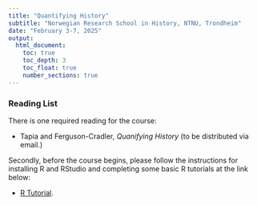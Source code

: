 ```yaml
---
title: "Quantifying History"
subtitle: "Norwegian Research School in History, NTNU, Trondheim"
date: "February 3-7, 2025"
output: 
  html_document:
    toc: true
    toc_depth: 3
    toc_float: true
    number_sections: true
---
```


### Reading List


There is one required reading for the course:

- Tapia and Ferguson-Cradler, *Quanifying History* (to be distributed via email.)

Secondly, before the course begins, please follow the instructions for installing R and RStudio and completing some basic R tutorials at the link below:

- [R Tutorial](TutorialInstructions.pdf).

<!-- #### Additional suggested readings -->

<!-- Other helpful books on programming in R include: -->

<!-- - Wickham, H. & Grolemund, G. (2022), R for Data Science. https://r4ds.had.co.nz -->

<!-- - Imai, K., & Webb Williams, N. (2022), Quantitative Social Science: An introduction in tidyverse.  -->

<!-- - Hermansen, Silje S.L. (2019) Lær deg R: en innføring i statistikkprogrammets muligheter. [en fin norskspråklig innføring i R og i kvantitative metoder med gode samfunnsvitenskapelige eksempler] -->

